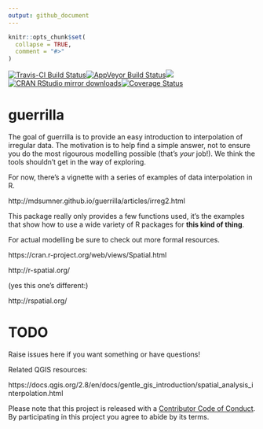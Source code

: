 ```yaml
---
output: github_document
---
```


<!-- README.md is generated from README.Rmd. Please edit that file -->

```r
knitr::opts_chunk$set(
  collapse = TRUE,
  comment = "#>"
)
```

[![Travis-CI Build Status](https://travis-ci.org/mdsumner/guerrilla.svg?branch=master)](https://travis-ci.org/mdsumner/guerrilla)[![AppVeyor Build Status](https://ci.appveyor.com/api/projects/status/github/mdsumner/guerrilla?branch=master&svg=true)](https://ci.appveyor.com/project/mdsumner/guerrilla)[![](http://www.r-pkg.org/badges/version/guerrilla)](http://www.r-pkg.org/pkg/guerrilla)[![CRAN RStudio mirror downloads](http://cranlogs.r-pkg.org/badges/guerrilla)](http://www.r-pkg.org/pkg/guerrilla)[![Coverage Status](https://img.shields.io/codecov/c/github/mdsumner/guerrilla/master.svg)](https://codecov.io/github/mdsumner/guerrilla?branch=master)


# guerrilla

The goal of guerrilla is to provide an easy introduction to interpolation of irregular data. 
The motivation is to help find a simple answer, not to ensure you do the most rigourous
modelling possible (that's *your* job!). We think the tools shouldn't get in the way 
of exploring.

For now, there's a vignette with a series of examples of data interpolation in R. 

http://mdsumner.github.io/guerrilla/articles/irreg2.html

This package really only provides a few functions used, it's the examples that show how
to use a wide variety of R packages for **this kind of thing**. 

For actual modelling be sure to check out more formal resources. 

https://cran.r-project.org/web/views/Spatial.html

http://r-spatial.org/

(yes this one's different:)

http://rspatial.org/

# TODO

Raise issues here if you want something or have questions!

Related QGIS resources: 

https://docs.qgis.org/2.8/en/docs/gentle_gis_introduction/spatial_analysis_interpolation.html



Please note that this project is released with a [Contributor Code of Conduct](CONDUCT.md).
  By participating in this project you agree to abide by its terms.
